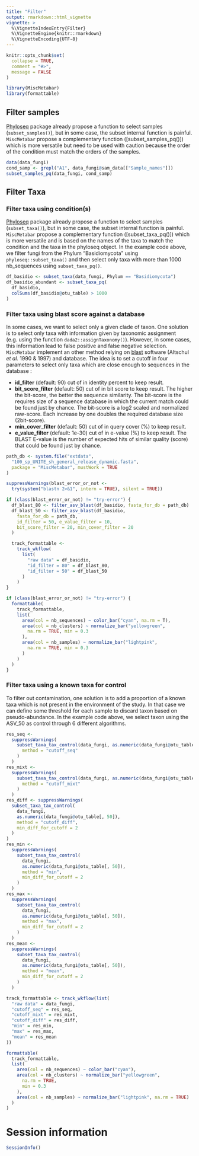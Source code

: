 ```yaml
---
title: "Filter"
output: rmarkdown::html_vignette
vignette: >
  %\VignetteIndexEntry{Filter}
  %\VignetteEngine{knitr::rmarkdown}
  %\VignetteEncoding{UTF-8}
---
```


```r
knitr::opts_chunk$set(
  collapse = TRUE,
  comment = "#>",
  message = FALSE
)
```

```r
library(MiscMetabar)
library(formattable)
```

## Filter samples

[Phyloseq](https://joey711.github.io/phyloseq/) package already propose a function to select samples (`subset_samples()`), but in some case, the subset internal function is painful. `MiscMetabar` propose a complementary function ([subset_samples_pq()]) which is more versatile but need to be used with caution because the order of the condition must match the orders of the samples.

```r
data(data_fungi)
cond_samp <- grepl("A1", data_fungi@sam_data[["Sample_names"]])
subset_samples_pq(data_fungi, cond_samp)
```

## Filter Taxa

### Filter taxa using condition(s)

[Phyloseq](https://joey711.github.io/phyloseq/) package already propose a function to select samples (`subset_taxa()`), but in some case, the subset internal function is painful. `MiscMetabar` propose a complementary function ([subset_taxa_pq()]) which is more versatile and is based on the names of the taxa to match the condition and the taxa in the phyloseq object. In the example code above, we filter fungi from the Phylum "Basidiomycota" using `phyloseq::subset_taxa()` and then select only taxa with more than 1000 nb_sequences using `subset_taxa_pq()`.

```r
df_basidio <- subset_taxa(data_fungi, Phylum == "Basidiomycota")
df_basidio_abundant <- subset_taxa_pq(
  df_basidio,
  colSums(df_basidio@otu_table) > 1000
)
```

### Filter taxa using blast score against a database

In some cases, we want to select only a given clade of taxon. One solution is to select only taxa with information given by taxonomic assignment (e.g. using the function `dada2::assignTaxonomy()`). However, in some cases, this information lead to false positive and false negative selection. `MiscMetabar` implement an other method relying on [blast](https://blast.ncbi.nlm.nih.gov/) software (Altschul *et al.* 1990 & 1997) and database. The idea is to set a cutoff in four parameters to select only taxa which are close enough to sequences in the database : 

- **id_filter** (default: 90) cut of in identity percent to keep result.
- **bit_score_filter** (default: 50) cut of in bit score to keep result. The higher the bit-score, the better the sequence similarity. The bit-score is the requires size of a sequence database in which the current match could be found just by chance. The bit-score is a log2 scaled and normalized raw-score. Each increase by one doubles the required database size (2bit-score).
- **min_cover_filter** (default: 50) cut of in query cover (%) to keep result.
- **e_value_filter** (default: 1e-30)  cut of in e-value (%) to keep result. The BLAST E-value is the number of expected hits of similar quality (score) that could be found just by chance.

```r
path_db <- system.file("extdata",
  "100_sp_UNITE_sh_general_release_dynamic.fasta",
  package = "MiscMetabar", mustWork = TRUE
)

suppressWarnings(blast_error_or_not <-
  try(system("blastn 2>&1", intern = TRUE), silent = TRUE))

if (class(blast_error_or_not) != "try-error") {
  df_blast_80 <- filter_asv_blast(df_basidio, fasta_for_db = path_db)
  df_blast_50 <- filter_asv_blast(df_basidio,
    fasta_for_db = path_db,
    id_filter = 50, e_value_filter = 10,
    bit_score_filter = 20, min_cover_filter = 20
  )

  track_formattable <-
    track_wkflow(
      list(
        "raw data" = df_basidio,
        "id_filter = 80" = df_blast_80,
        "id_filter = 50" = df_blast_50
      )
    )
}
```

```r
if (class(blast_error_or_not) != "try-error") {
  formattable(
    track_formattable,
    list(
      area(col = nb_sequences) ~ color_bar("cyan", na.rm = T),
      area(col = nb_clusters) ~ normalize_bar("yellowgreen",
        na.rm = TRUE, min = 0.3
      ),
      area(col = nb_samples) ~ normalize_bar("lightpink",
        na.rm = TRUE, min = 0.3
      )
    )
  )
}
```

### Filter taxa using a known taxa for control 

To filter out contamination, one solution is to add a proportion of a known taxa which is not present in the environment of the study. In that case we can define some threshold for each sample to discard taxon based on pseudo-abundance. In the example code above, we select taxon using the ASV_50 as control through 6 different algorithms.

```r
res_seq <-
  suppressWarnings(
    subset_taxa_tax_control(data_fungi, as.numeric(data_fungi@otu_table[, 50]),
      method = "cutoff_seq"
    )
  )
res_mixt <-
  suppressWarnings(
    subset_taxa_tax_control(data_fungi, as.numeric(data_fungi@otu_table[, 50]),
      method = "cutoff_mixt"
    )
  )
res_diff <- suppressWarnings(
  subset_taxa_tax_control(
    data_fungi,
    as.numeric(data_fungi@otu_table[, 50]),
    method = "cutoff_diff",
    min_diff_for_cutoff = 2
  )
)
res_min <-
  suppressWarnings(
    subset_taxa_tax_control(
      data_fungi,
      as.numeric(data_fungi@otu_table[, 50]),
      method = "min",
      min_diff_for_cutoff = 2
    )
  )
res_max <-
  suppressWarnings(
    subset_taxa_tax_control(
      data_fungi,
      as.numeric(data_fungi@otu_table[, 50]),
      method = "max",
      min_diff_for_cutoff = 2
    )
  )
res_mean <-
  suppressWarnings(
    subset_taxa_tax_control(
      data_fungi,
      as.numeric(data_fungi@otu_table[, 50]),
      method = "mean",
      min_diff_for_cutoff = 2
    )
  )
```

```r
track_formattable <- track_wkflow(list(
  "raw data" = data_fungi,
  "cutoff_seq" = res_seq,
  "cutoff_mixt" = res_mixt,
  "cutoff_diff" = res_diff,
  "min" = res_min,
  "max" = res_max,
  "mean" = res_mean
))

formattable(
  track_formattable,
  list(
    area(col = nb_sequences) ~ color_bar("cyan"),
    area(col = nb_clusters) ~ normalize_bar("yellowgreen",
      na.rm = TRUE,
      min = 0.3
    ),
    area(col = nb_samples) ~ normalize_bar("lightpink", na.rm = TRUE)
  )
)
```

# Session information

```r
SessionInfo()
```